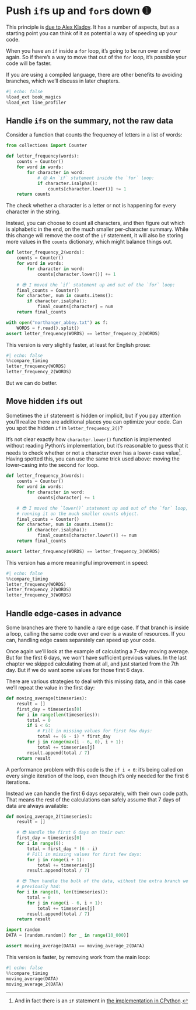 # Push `if`s up and `for`s down ➊

This principle is [due to Alex Kladov](https://matklad.github.io/2023/11/15/push-ifs-up-and-fors-down.html).
It has a number of aspects, but as a starting point you can think of it as potential a way of speeding up your code.

When you have an `if` inside a `for` loop, it's going to be run over and over again.
So if there's a way to move that out of the `for` loop, it's possible your code will be faster.

If you are using a compiled language, there are other benefits to avoiding branches, which we'll discuss in later chapters.

```python
#| echo: false
%load_ext book_magics
%load_ext line_profiler
```

## Handle `if`s on the summary, not the raw data

Consider a function that counts the frequency of letters in a list of words:

```python
from collections import Counter

def letter_frequency(words):
    counts = Counter()
    for word in words:
        for character in word:
            # 😢 An `if` statement inside the `for` loop:
            if character.isalpha():
                counts[character.lower()] += 1
    return counts
```

The check whether a character is a letter or not is happening for every character in the string.

Instead, you can choose to count all characters, and then figure out which is alphabetic in the end, on the much smaller per-character summary.
While this change will remove the cost of the `if` statement, it will also be storing more values in the `counts` dictionary, which might balance things out.

```python
def letter_frequency_2(words):
    counts = Counter()
    for word in words:
        for character in word:
            counts[character.lower()] += 1

    # 😎 I moved the `if` statement up and out of the `for` loop:
    final_counts = Counter()
    for character, num in counts.items():
        if character.isalpha():
            final_counts[character] = num
    return final_counts

with open("northanger_abbey.txt") as f:
    WORDS = f.read().split()
assert letter_frequency(WORDS) == letter_frequency_2(WORDS)
```

This version is very slightly faster, at least for English prose:

```python
#| echo: false
%%compare_timing
letter_frequency(WORDS)
letter_frequency_2(WORDS)
```

But we can do better.

## Move hidden `if`s out

Sometimes the `if` statement is hidden or implicit, but if you pay attention you'll realize there are additional places you can optimize your code.
Can you spot the hidden `if` in `letter_frequency_2()`?

It's not clear exactly how `character.lower()` function is implemented without reading Python's implementation, but it's reasonable to guess that it needs to check whether or not a character even has a lower-case value[^lower].
Having spotted this, you can use the same trick used above:  moving the lower-casing into the second `for` loop.

[^lower]: And in fact there is an `if` statement in [the implementation in CPython](https://github.com/python/cpython/blob/17ac3933c3c860e08f7963cf270116a39a063be7/Objects/unicodectype.c#L192).


```python
def letter_frequency_3(words):
    counts = Counter()
    for word in words:
        for character in word:
            counts[character] += 1

    # 😎 I moved the `lower()` statement up and out of the `for` loop, only
    # running it on the much smaller counts object.
    final_counts = Counter()
    for character, num in counts.items():
        if character.isalpha():
            final_counts[character.lower()] += num
    return final_counts

assert letter_frequency(WORDS) == letter_frequency_3(WORDS)
```

This version has a more meaningful improvement in speed:

```python
#| echo: false
%%compare_timing
letter_frequency(WORDS)
letter_frequency_2(WORDS)
letter_frequency_3(WORDS)
```

## Handle edge-cases in advance

Some branches are there to handle a rare edge case.
If that branch is inside a loop, calling the same code over and over is a waste of resources.
If you can, handling edge cases separately can speed up your code.

Once again we'll look at the example of calculating a 7-day moving average.
But for the first 6 days, we won't have sufficient previous values.
In the last chapter we skipped calculating them at all, and just started from the 7th day.
But if we do want some values for those first 6 days.

There are various strategies to deal with this missing data, and in this case we'll repeat the value in the first day:

```python
def moving_average(timeseries):
    result = []
    first_day = timeseries[0]
    for i in range(len(timeseries)):
        total = 0
        if i < 6:
            # Fill in missing values for first few days:
            total += (6 - i) * first_day
        for j in range(max(i - 6, 0), i + 1):
            total += timeseries[j]
        result.append(total / 7)
    return result
```

A performance problem with this code is the `if i < 6`: it's being called on every single iteration of the loop, even though it's only needed for the first 6 iterations.

Instead we can handle the first 6 days separately, with their own code path.
That means the rest of the calculations can safely assume that 7 days of data are always available:

```python
def moving_average_2(timeseries):
    result = []

    # 😎 Handle the first 6 days on their own:
    first_day = timeseries[0]
    for i in range(6):
        total = first_day * (6 - i)
        # Fill in missing values for first few days:
        for j in range(i + 1):
            total += timeseries[j]
        result.append(total / 7)

    # 😎 Then handle the bulk of the data, without the extra branch we
    # previously had:
    for i in range(6, len(timeseries)):
        total = 0
        for j in range(i - 6, i + 1):
            total += timeseries[j]
        result.append(total / 7)
    return result

import random
DATA = [random.random() for _ in range(10_000)]

assert moving_average(DATA) == moving_average_2(DATA)
```

This version is faster, by removing work from the main loop:

```python
#| echo: false
%%compare_timing
moving_average(DATA)
moving_average_2(DATA)
```
